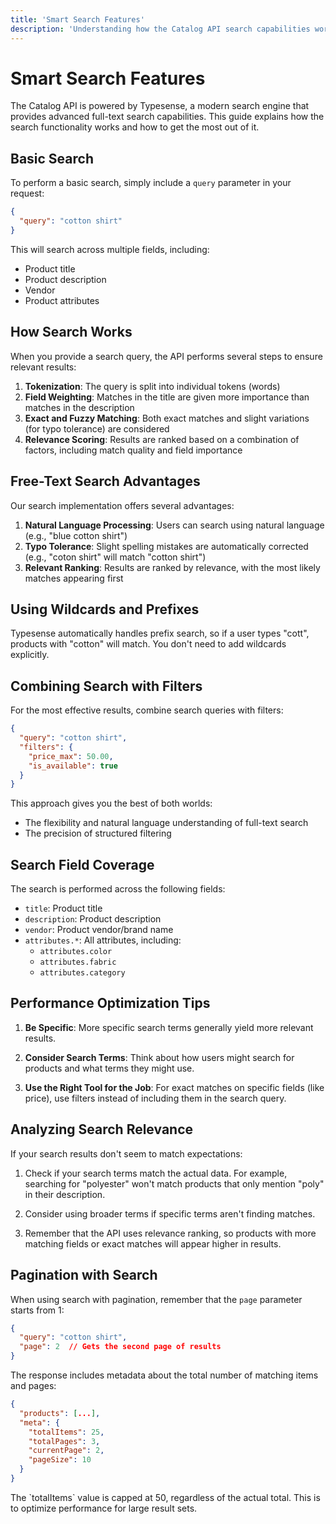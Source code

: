 ```yaml
---
title: 'Smart Search Features'
description: 'Understanding how the Catalog API search capabilities work'
---
```


# Smart Search Features

The Catalog API is powered by Typesense, a modern search engine that provides advanced full-text search capabilities. This guide explains how the search functionality works and how to get the most out of it.

## Basic Search

To perform a basic search, simply include a `query` parameter in your request:

```json
{
  "query": "cotton shirt"
}
```

This will search across multiple fields, including:
- Product title
- Product description
- Vendor
- Product attributes

## How Search Works

When you provide a search query, the API performs several steps to ensure relevant results:

1. **Tokenization**: The query is split into individual tokens (words)
2. **Field Weighting**: Matches in the title are given more importance than matches in the description
3. **Exact and Fuzzy Matching**: Both exact matches and slight variations (for typo tolerance) are considered
4. **Relevance Scoring**: Results are ranked based on a combination of factors, including match quality and field importance

## Free-Text Search Advantages

Our search implementation offers several advantages:

1. **Natural Language Processing**: Users can search using natural language (e.g., "blue cotton shirt")
2. **Typo Tolerance**: Slight spelling mistakes are automatically corrected (e.g., "coton shirt" will match "cotton shirt")
3. **Relevant Ranking**: Results are ranked by relevance, with the most likely matches appearing first

## Using Wildcards and Prefixes

Typesense automatically handles prefix search, so if a user types "cott", products with "cotton" will match. You don't need to add wildcards explicitly.

## Combining Search with Filters

For the most effective results, combine search queries with filters:

```json
{
  "query": "cotton shirt",
  "filters": {
    "price_max": 50.00,
    "is_available": true
  }
}
```

This approach gives you the best of both worlds:
- The flexibility and natural language understanding of full-text search
- The precision of structured filtering

## Search Field Coverage

The search is performed across the following fields:

- `title`: Product title
- `description`: Product description
- `vendor`: Product vendor/brand name
- `attributes.*`: All attributes, including:
  - `attributes.color`
  - `attributes.fabric`
  - `attributes.category`

## Performance Optimization Tips

1. **Be Specific**: More specific search terms generally yield more relevant results.

2. **Consider Search Terms**: Think about how users might search for products and what terms they might use.

3. **Use the Right Tool for the Job**: For exact matches on specific fields (like price), use filters instead of including them in the search query.

## Analyzing Search Relevance

If your search results don't seem to match expectations:

1. Check if your search terms match the actual data. For example, searching for "polyester" won't match products that only mention "poly" in their description.

2. Consider using broader terms if specific terms aren't finding matches.

3. Remember that the API uses relevance ranking, so products with more matching fields or exact matches will appear higher in results.

## Pagination with Search

When using search with pagination, remember that the `page` parameter starts from 1:

```json
{
  "query": "cotton shirt",
  "page": 2  // Gets the second page of results
}
```

The response includes metadata about the total number of matching items and pages:

```json
{
  "products": [...],
  "meta": {
    "totalItems": 25,
    "totalPages": 3,
    "currentPage": 2,
    "pageSize": 10
  }
}
```

<Note>
  The `totalItems` value is capped at 50, regardless of the actual total. This is to optimize performance for large result sets.
</Note> 